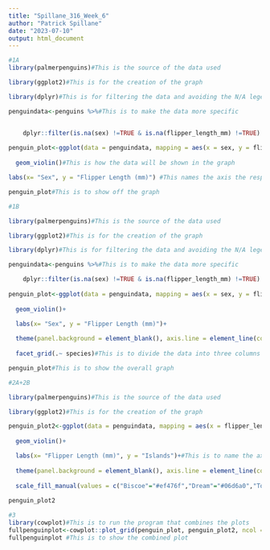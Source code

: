 ---
title: "Spillane_316_Week_6"
author: "Patrick Spillane"
date: "2023-07-10"
output: html_document
---

```{r pkg-load}
#1A
library(palmerpenguins)#This is the source of the data used

library(ggplot2)#This is for the creation of the graph

library(dplyr)#This is for filtering the data and avoiding the N/A legend

penguindata<-penguins %>%#This is to make the data more specific


    dplyr::filter(is.na(sex) !=TRUE & is.na(flipper_length_mm) !=TRUE) # This is to remove any individuals of a species whose sex is not recorded
  
penguin_plot<-ggplot(data = penguindata, mapping = aes(x = sex, y = flipper_length_mm, fill=sex))+#This is to assign each axis their own data set, penguindata was used instead of the pure raw data to avoid the n/a legend 
  
  geom_violin()#This is how the data will be shown in the graph

labs(x= "Sex", y = "Flipper Length (mm)") #This names the axis the respective names

penguin_plot#This is to show off the graph
```
```{r}
#1B

library(palmerpenguins)#This is the source of the data used

library(ggplot2)#This is for the creation of the graph

library(dplyr)#This is for filtering the data and avoiding the N/A legend

penguindata<-penguins %>%#This is to make the data more specific

    dplyr::filter(is.na(sex) !=TRUE & is.na(flipper_length_mm) !=TRUE) # This is to remove any individuals of a species whose sex is not recorded, so that there is no third legend in the plot, only male and female
  
penguin_plot<-ggplot(data = penguindata, mapping = aes(x = sex, y = flipper_length_mm, fill = sex)) +
  
  geom_violin()+

  labs(x= "Sex", y = "Flipper Length (mm)")+
  
  theme(panel.background = element_blank(), axis.line = element_line(color = "black"))+#This is to remove the background color and makes the axis colors black
  
  facet_grid(.~ species)#This is to divide the data into three columns divided by which species is being represented

penguin_plot#This is to show the overall graph
```

```{r}
#2A+2B

library(palmerpenguins)#This is the source of the data used

library(ggplot2)#This is for the creation of the graph

penguin_plot2<-ggplot(data = penguindata, mapping = aes(x = flipper_length_mm, y = island, fill=island)) +
  
  geom_violin()+

  labs(x= "Flipper Length (mm)", y = "Islands")+#This is to name the axis
  
  theme(panel.background = element_blank(), axis.line = element_line(color = "black"))+#Again this remove the background colors and give the axis colors
  
  scale_fill_manual(values = c("Biscoe"="#ef476f","Dream"="#06d6a0","Torgersen"="#03045e"))#These custom colors were chosen to differentiate each set of data depending on the islands
  
penguin_plot2
```

```{r}
#3
library(cowplot)#This is to run the program that combines the plots
fullpenguinplot<-cowplot::plot_grid(penguin_plot, penguin_plot2, ncol = 1, nrow = 2)#This is to set up the graph with 1 column and 2 rows
fullpenguinplot #This is to show the combined plot
```
